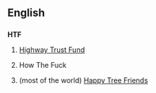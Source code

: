 ==English==

==={{initialism}}===
'''HTF'''

# {{US}} [[w:Highway Trust Fund|Highway Trust Fund]]
# {{Australia}} How The Fuck
# (most of the world) [[w:Happy Tree Friends|Happy Tree Friends]]